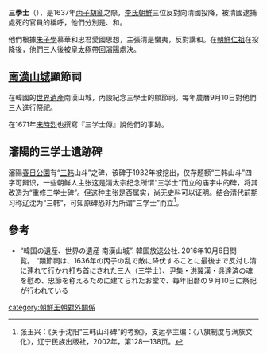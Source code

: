 '''三學士'''（{{lang-ko|삼학사}}），是1637年[[丙子胡亂|丙子胡亂]]之際，[[李氏朝鮮|李氏朝鮮]]三位反對向清國投降，被清國逮捕處死的官員的稱呼，他們分別是'''{{link-ko|洪翼漢|홍익한}}'''、'''{{link-ko|尹集|윤집}}'''和'''{{link-ko|吳達濟|오달제}}'''。

他們根據[[朱子學|朱子學]]慕華和忠君愛國思想，主張清是蠻夷，反對講和。在[[朝鮮仁祖|朝鮮仁祖]]在{{link-ko|三田洞|삼전동|三田渡}}投降後，他們三人後被[[皇太極|皇太極]]帶回[[瀋陽|瀋陽]]處決。

==[[南漢山城|南漢山城]]顯節祠==
在韓國的[[世界遺產|世界遺產]]南漢山城，內設紀念三學士的顯節祠。每年農曆9月10日對他們三人進行祭祀。

在1671年[[宋時烈|宋時烈]]也撰寫『三学士傳』說他們的事跡。

==瀋陽的三学士遺跡碑==
瀋陽[[春日公園|春日公園]]有“[[三韩|三韩]]山斗”之碑，该碑于1932年被挖出，仅存题额“三韩山斗”四字可辨识，一些朝鲜人主张这是清太宗纪念所谓“三学士”而立的庙宇中的碑，将其改造为“重修三学士碑”。但这种主张是否属实，尚无史料可以证明。结合清代前期习称辽沈为“三韩”，可知原碑恐非为所谓“三学士”而立<ref>张玉兴：《关于沈阳“三韩山斗碑”的考察》，支运亭主编：《八旗制度与满族文化》，辽宁民族出版社，2002年，第128—138页。</ref>。

==參考==
*“韓国の遺産、世界の遺産 南漢山城”. 韓国放送公社. 2016年10月6日閲覧。 “顕節祠は、1636年の丙子の乱で敵に降伏することに最後まで反対し清に連れて行かれ打ち首にされた三人（三学士）、尹集・洪翼漢・呉達済の魂を慰め、忠節を称えるために建てられたお堂で、毎年旧暦の９月10日に祭祀が行われている

[[category:朝鮮王朝對外關係|category:朝鮮王朝對外關係]]